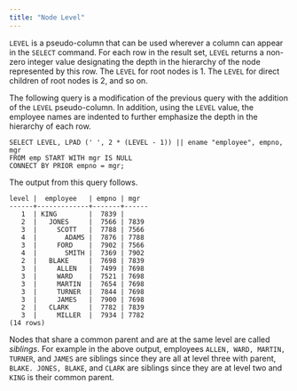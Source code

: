```yaml
---
title: "Node Level"
---
```


<div id="node_level" class="registered_link"></div>

`LEVEL` is a pseudo-column that can be used wherever a column can appear in the `SELECT` command. For each row in the result set, `LEVEL` returns a non-zero integer value designating the depth in the hierarchy of the node represented by this row. The `LEVEL` for root nodes is 1. The `LEVEL` for direct children of root nodes is 2, and so on.

The following query is a modification of the previous query with the addition of the `LEVEL` pseudo-column. In addition, using the `LEVEL` value, the employee names are indented to further emphasize the depth in the hierarchy of each row.

```
SELECT LEVEL, LPAD (' ', 2 * (LEVEL - 1)) || ename "employee", empno, mgr
FROM emp START WITH mgr IS NULL
CONNECT BY PRIOR empno = mgr;
```

The output from this query follows.

```
level |  employee   | empno | mgr
------+-------------+-------+------
   1  | KING        |  7839 |
   2  |   JONES     |  7566 | 7839
   3  |     SCOTT   |  7788 | 7566
   4  |       ADAMS |  7876 | 7788
   3  |     FORD    |  7902 | 7566
   4  |       SMITH |  7369 | 7902
   2  |   BLAKE     |  7698 | 7839
   3  |     ALLEN   |  7499 | 7698
   3  |     WARD    |  7521 | 7698
   3  |     MARTIN  |  7654 | 7698
   3  |     TURNER  |  7844 | 7698
   3  |     JAMES   |  7900 | 7698
   2  |   CLARK     |  7782 | 7839
   3  |     MILLER  |  7934 | 7782
(14 rows)
```

Nodes that share a common parent and are at the same level are called *siblings*. For example in the above output, employees `ALLEN, WARD, MARTIN, TURNER`, and `JAMES` are siblings since they are all at level three with parent, `BLAKE. JONES, BLAKE`, and `CLARK` are siblings since they are at level two and `KING` is their common parent.
